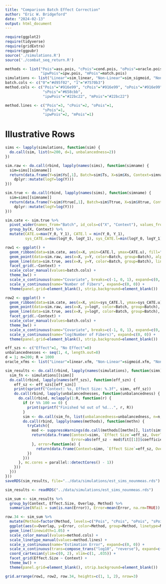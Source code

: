 ```yaml
---
title: "Comparison Batch Effect Correction"
author: "Eric W. Bridgeford"
date: "2024-02-13"
output: html_document
---
```


```r
require(ggplot2)
require(tidyverse)
require(gridExtra)
require(ggpubr)
source('./simulations.R')
source('./combat_seq_return.R')
```

```r
methods <- list("Pois"=ass.pois, "cPois"=cond.pois, "oPois"=oracle.pois, "sPois"=strat.pois,
                "ipwPois"=ipw.pois, "mPois"=match.pois)
simulations <- list("Linear"=sim_linear, "Non-Linear"=sim_sigmoid, "Non-Monotone"=sim_impulse)
batch.cols <- c("0"="#d95f02", "1"="#7570b3")
method.cols <- c("Pois"="#916e99", "cPois"="#916e99", "oPois"="#916e99", 
                 "sPois"="#658cbb", 
                 "ipwPois"="#22bc22", "mPois"="#22bc22")

method.lines <- c("Pois"=3, "cPois"=2, "oPois"=1, 
                 "sPois"=1, 
                 "ipwPois"=2, "mPois"=1)
```

# Illustrative Rows

```r
sims <- lapply(simulations, function(sim) {
  do.call(sim, list(n=200, d=1, unbalancedness=2))
})

sim.raw <- do.call(rbind, lapply(names(sims), function(simname) {
  sim=sims[[simname]]
  return(data.frame(Y=sim$Ys[,1], Batch=sim$Ts, X=sim$Xs, Context=simname) %>%
    dplyr::mutate(logY=log(Y)))
}))

sim.true <- do.call(rbind, lapply(names(sims), function(simname) {
  sim=sims[[simname]]
  return(data.frame(Y=sim$Ytrue[,1], Batch=sim$Ttrue, X=sim$Xtrue, Context=simname) %>%
    dplyr::mutate(logY=log(Y)))
}))

sim.cate <- sim.true %>%
  pivot_wider(names_from="Batch", id_cols=c("X", "Context"), values_from=c("Y", "logY")) %>%
  group_by(X, Context) %>%
  mutate(CATE.u=max(Y_0, Y_1), CATE.l = min(Y_0, Y_1),
         sys_CATE.u=max(logY_0, logY_1), sys_CATE.l=min(logY_0, logY_1))

row1 <- ggplot() +
  geom_ribbon(data=sim.cate, aes(x=X, ymin=CATE.l, ymax=CATE.u), fill="red", alpha=0.3) +
  geom_point(data=sim.raw, aes(x=X, y=Y, color=Batch, group=Batch), alpha=0.5) +
  geom_line(data=sim.true, aes(x=X, y=Y, color=Batch, group=Batch), linewidth=1.2) +
  facet_grid(.~Context) +
  scale_color_manual(values=batch.cols) +
  theme_bw() +
  scale_x_continuous(name="Covariate", breaks=c(-1, 0, 1), expand=c(0, 0)) +
  scale_y_continuous(name="Number of Fibers", expand=c(0, 0)) +
  theme(panel.grid=element_blank(), strip.background=element_blank())

row2 <- ggplot() +
  geom_ribbon(data=sim.cate, aes(x=X, ymin=sys_CATE.l, ymax=sys_CATE.u), fill="red", alpha=0.3) +
  geom_point(data=sim.raw, aes(x=X, y=logY, color=Batch, group=Batch), alpha=0.5) +
  geom_line(data=sim.true, aes(x=X, y=logY, color=Batch, group=Batch), linewidth=1.2) +
  facet_grid(.~Context) +
  scale_color_manual(values=batch.cols) +
  theme_bw() +
  scale_x_continuous(name="Covariate", breaks=c(-1, 0, 1), expand=c(0, 0)) +
  scale_y_continuous(name="log(Number of Fibers)", expand=c(0, 0)) +
  theme(panel.grid=element_blank(), strip.background=element_blank())
```

```r
eff_szs <- c("Effect"=1, "No Effect"=0)
unbalancednesses <- seq(1, 4, length.out=8)
d = 1; n=200; R = 1000
oracle_xfms <- list("Linear"=linear.xfm, "Non-Linear"=sigmoid.xfm, "Non-Monotone"=impulse.xfm)

sim_results <- do.call(rbind, lapply(names(simulations), function(simn) {
  sim_fn <- simulations[[simn]]
  do.call(rbind, lapply(names(eff_szs), function(eff_szn) {
    eff_sz <- eff_szs[[eff_szn]]
    print(sprintf("Context: %s, Effect Size: %.3f", simn, eff_sz))
    do.call(rbind, lapply(unbalancednesses, function(unbalancedness) {
      do.call(rbind, mclapply(1:R, function(r) {
        if (r %% 100 == 0) {
          print(sprintf("Finished %d out of %d...", r, R))
        }
        sim <- do.call(sim_fn, list(unbalancedness=unbalancedness, n=n, d=d, eff_sz=eff_sz))
        do.call(rbind, lapply(names(methods), function(methn) {
          tryCatch({
            mod <- suppressWarnings(do.call(methods[[methn]], list(sim$Ys, sim$Ts, sim$Xs, xfm=oracle_xfms[[simn]], nstrata=5)))
            return(data.frame(Context=simn, `Effect Size`=eff_sz, Overlap=sim$Overlap, Method=methn, i=r,
                              Error=abs(eff_sz - mod$fit[[1]]$coefficients["Batch1"])))
            }, error=function(e) {
              return(data.frame(Context=simn, `Effect Size`=eff_sz, Overlap=sim$Overlap, Method=methn, i=r, Error=NaN))
          })
        }))
      }, mc.cores = parallel::detectCores() - 1))
    }))
  }))
}))
saveRDS(sim_results, file="../data/simulations/est_sims_nounmeas.rds")
```

```r
sim_results <- readRDS("../data/simulations/est_sims_nounmeas.rds")

sim_sum <- sim_results %>%
  group_by(Context, Effect.Size, Overlap, Method) %>%
  summarize(Nfail = sum(is.nan(Error)), Error=mean(Error, na.rm=TRUE))

row.34 <- sim_sum %>%
  mutate(Method=factor(Method, levels=c("Pois", "cPois", "oPois", "sPois", "ipwPois", "mPois"), ordered=TRUE)) %>%
  ggplot(aes(x=Overlap, y=Error, color=Method, group=Method, linetype=Method)) +
  geom_line(linewidth=1.05) +
  scale_color_manual(values=method.cols) +
  scale_linetype_manual(values=method.lines) +
  scale_y_continuous(name="Estimation Error", expand=c(0, 0)) +
  scale_x_continuous(trans=compose_trans("log10", "reverse"), expand=c(0, 0)) +
  coord_cartesian(ylim=c(0, 2), xlim=c(1, .035)) +
  facet_grid(Effect.Size ~ Context) +
  theme_bw() +
  theme(panel.grid=element_blank(), strip.background=element_blank())
```

```r
grid.arrange(row1, row2, row.34, heights=c(1, 1, 2), nrow=3)
```



